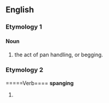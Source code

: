 ==English==

===Etymology 1===
{{blend|spare|changing}}

====Noun====
{{en-noun|-}}

# the act of pan handling, or begging. 

===Etymology 2===

=====Verb====
'''spanging'''

# {{present participle of|spang}}